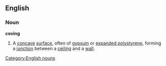 ==English==
===Noun===
'''coving'''

#A [[concave]] [[surface]], often of [[gypsum]] or [[expanded polystyrene]], forming a [[junction]] between a [[ceiling]] and a [[wall]].

[[Category:English nouns]]